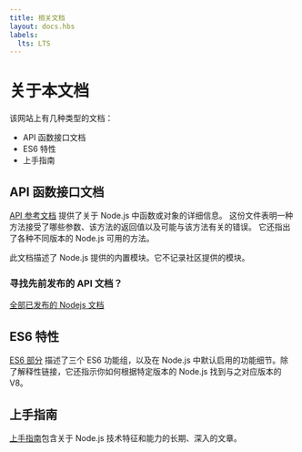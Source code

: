 ```yaml
---
title: 相关文档
layout: docs.hbs
labels:
  lts: LTS
---
```


# 关于本文档

该网站上有几种类型的文档：

- API 函数接口文档
- ES6 特性
- 上手指南

## API 函数接口文档

[API 参考文档](https://nodejs.org/api/) 提供了关于 Node.js 中函数或对象的详细信息。 这份文件表明一种方法接受了哪些参数、该方法的返回值以及可能与该方法有关的错误。 它还指出了各种不同版本的 Node.js 可用的方法。

此文档描述了 Node.js 提供的内置模块。它不记录社区提供的模块。

<div className="highlight-box">

### 寻找先前发布的 API 文档？

<NodeApiVersionLinks />

[全部已发布的 Nodejs 文档](https://nodejs.org/docs/)

</div>

## ES6 特性

[ES6 部分](/zh-cn/docs/es6/) 描述了三个 ES6 功能组，以及在 Node.js 中默认启用的功能细节。除了解释性链接，它还指示你如何根据特定版本的 Node.js 找到与之对应版本的 V8。

## 上手指南

[上手指南](/zh-cn/docs/guides/)包含关于 Node.js 技术特征和能力的长期、深入的文章。
